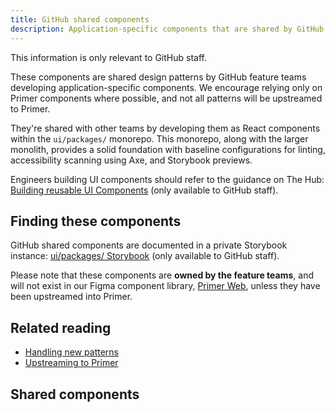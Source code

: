 ```yaml
---
title: GitHub shared components
description: Application-specific components that are shared by GitHub feature teams but are not in Primer.
---
```



<Note>This information is only relevant to GitHub staff.</Note>

These components are shared design patterns by GitHub feature teams developing application-specific components. We encourage relying only on Primer components where possible, and not all patterns will be upstreamed to Primer.

They're shared with other teams by developing them as React components within the `ui/packages/` monorepo. This monorepo, along with the larger monolith, provides a solid foundation with baseline configurations for linting, accessibility scanning using Axe, and Storybook previews.

Engineers building UI components should refer to the guidance on The Hub: [Building reusable UI Components](https://thehub.github.com/epd/engineering/dev-practicals/frontend/common-components/) (only available to GitHub staff).

## Finding these components

GitHub shared components are documented in a private Storybook instance: [ui/packages/ Storybook](https://gh.io/storybook) (only available to GitHub staff).

Please note that these components are **owned by the feature teams**, and will not exist in our Figma component library, [Primer Web](https://www.figma.com/file/GCvY3Qv8czRgZgvl1dG6lp/Primer-Web?type=design&node-id=1406%3A0&mode=design&t=Qi8hXoRhKLLrDhgf-1), unless they have been upstreamed into Primer.

## Related reading

- [Handling new patterns](/guides/contribute/handling-new-patterns)
- [Upstreaming to Primer](/guides/contribute/adding-new-components#upstreaming-to-primer)

## Shared components
